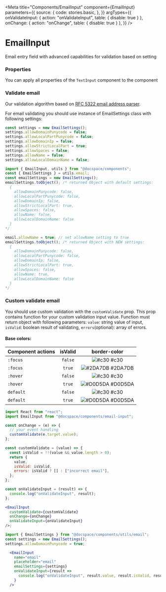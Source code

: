 

<Meta
  title="Components/EmailInput"
  component={EmailInput}
  parameters={{
    source: {
      code: stories.basic,
    },
  }}
  argTypes={{
    onValidateInput: { action: "onValidateInput", table: { disable: true } },
    onChange: { action: "onChange", table: { disable: true } },
  }}
/>

# EmailInput

Email entry field with advanced capabilities for validation based on setting

<Canvas>
  <Story story={stories.basic} name="Default" />
</Canvas>

### Properties

You can apply all properties of the `TextInput` component to the component

<ArgsTable story="Default" />

### Validate email

Our validation algorithm based on [RFC 5322 email address parser](https://www.npmjs.com/package/email-addresses).

For email validating you should use instance of EmailSettings class with following settings:

```js
const settings = new EmailSettings();
settings.allowDomainPunycode = false;
settings.allowLocalPartPunycode = false;
settings.allowDomainIp = false;
settings.allowStrictLocalPart = true;
settings.allowSpaces = false;
settings.allowName = false;
settings.allowLocalDomainName = false;
```

```js
import { EmailInput, utils } from "@docspace/components";
const { EmailSettings } = utils.email;
const emailSettings = new EmailSettings();
emailSettings.toObject(); /* returned Object with default settings:
  {
    allowDomainPunycode: false,
    allowLocalPartPunycode: false,
    allowDomainIp: false,
    allowStrictLocalPart: true,
    allowSpaces: false,
    allowName: false,
    allowLocalDomainName: false
  }
*/

email.allowName = true; // set allowName setting to true
emailSettings.toObject(); /* returned Object with NEW settings:
  {
    allowDomainPunycode: false,
    allowLocalPartPunycode: false,
    allowDomainIp: false,
    allowStrictLocalPart: true,
    allowSpaces: false,
    allowName: true,
    allowLocalDomainName: false
  }
*/
```

### Custom validate email

You should use custom validation with the `customValidate` prop. This prop contains function for your custom validation input value. Function must return object with following parameters: `value`: string value of input, `isValid`: boolean result of validating, `errors`(optional): array of errors.

#### Base colors:

| Сomponent actions | isValid |                           border-color                           |
| ----------------- | :-----: | :--------------------------------------------------------------: |
| `:focus`          | `false` |     ![#c30](https://placehold.it/15/c30/000000?text=+) #c30      |
| `:focus`          | `true`  | ![#2DA7DB](https://placehold.it/15/2DA7DB/000000?text=+) #2DA7DB |
| `:hover`          | `false` |     ![#c30](https://placehold.it/15/c30/000000?text=+) #c30      |
| `:hover`          | `true`  | ![#D0D5DA](https://placehold.it/15/D0D5DA/000000?text=+) #D0D5DA |
| `default`         | `false` |     ![#c30](https://placehold.it/15/c30/000000?text=+) #c30      |
| `default`         | `true`  | ![#D0D5DA](https://placehold.it/15/D0D5DA/000000?text=+) #D0D5DA |

```jsx
import React from "react";
import EmailInput from "@docspace/components/email-input";

const onChange = (e) => {
  // your event handling
  customValidate(e.target.value);
};

const customValidate = (value) => {
  const isValid = !!(value && value.length > 0);
  return {
    value,
    isValid: isValid,
    errors: isValid ? [] : ["incorrect email"],
  };
};

const onValidateInput = (result) => {
  console.log("onValidateInput", result);
};

<EmailInput
  customValidate={customValidate}
  onChange={onChange}
  onValidateInput={onValidateInput}
/>;
```

```jsx
import { EmailSettings } from "@docspace/components/utils/email";
const settings = new EmailSettings();
settings.allowDomainPunycode = true;
```

```jsx
  <EmailInput
    name="email"
    placeholder="email"
    emailSettings={settings}
    onValidateInput={result =>
      console.log("onValidateInput", result.value, result.isValid, result.errors);
    }
  />
```
